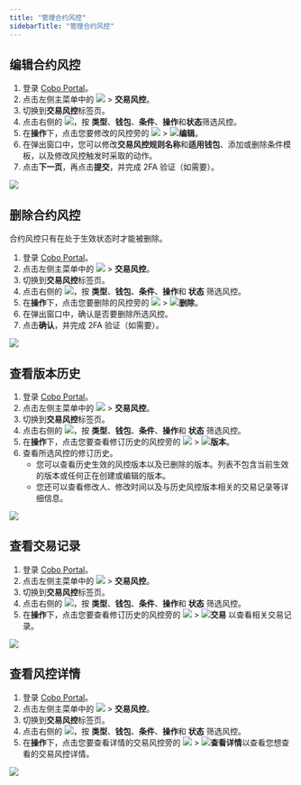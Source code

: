 ```yaml
---
title: "管理合约风控"
sidebarTitle: "管理合约风控"
---
```


## 编辑合约风控
1. 登录 [Cobo Portal](https://portal.cobo.com/login)。
2. 点击左侧主菜单中的 <img src="/cn/images/common/wallets_icon_cn.svg" className="icon"/> > **交易风控**。
3. 切换到**交易风控**标签页。
4. 点击右侧的 <img src="/cn/images/common/icon_filter_cn.svg" className="icon"/>，按 **类型**、**钱包**、**条件**、**操作**和**状态**筛选风控。
5. 在**操作**下，点击您要修改的风控旁的 <img src="/cn/images/common/icon_more.svg" className="icon"/> > <img src="/cn/images/common/icon_edit.svg" className="icon"/>**编辑**。
6. 在弹出窗口中，您可以修改**交易风控规则名称**和**适用钱包**、添加或删除条件模板，以及修改风控触发时采取的动作。
7. 点击**下一页**，再点击**提交**，并完成 2FA 验证（如需要）。
<img src="/cn/images/risk-controls/edit-transfer-policy-cn.png" className="screenshot_full_screen"/>

## 删除合约风控

<Note>合约风控只有在处于生效状态时才能被删除。</Note>
1. 登录 [Cobo Portal](https://portal.cobo.com/login)。
2. 点击左侧主菜单中的 <img src="/cn/images/common/wallets_icon_cn.svg" className="icon"/> > **交易风控**。
3. 切换到**交易风控**标签页。
4. 点击右侧的 <img src="/cn/images/common/icon_filter.svg" className="icon"/>，按 **类型**、**钱包**、**条件**、**操作**和 **状态** 筛选风控。
5. 在**操作**下，点击您要删除的风控旁的 <img src="/cn/images/common/icon_more.svg" className="icon"/> > <img src="/cn/images/common/icon_delete.svg" className="icon"/>**删除**。
6. 在弹出窗口中，确认是否要删除所选风控。
7. 点击**确认**，并完成 2FA 验证（如需要）。
<img src="/cn/images/risk-controls/edit-transfer-policy-cn.png" className="screenshot_full_screen"/>

## 查看版本历史
1. 登录 [Cobo Portal](https://portal.cobo.com/login)。
2. 点击左侧主菜单中的 <img src="/cn/images/common/wallets_icon_cn.svg" className="icon"/> > **交易风控**。
3. 切换到**交易风控**标签页。
4. 点击右侧的 <img src="/cn/images/common/icon_filter_cn.svg" className="icon"/>，按 **类型**、**钱包**、**条件**、**操作**和 **状态** 筛选风控。
5. 在**操作**下，点击您要查看修订历史的风控旁的 <img src="/cn/images/common/icon_more.svg" className="icon"/> > <img src="/cn/images/common/icon_revisions.svg" className="icon"/>**版本**。
6. 查看所选风控的修订历史。
   - 您可以查看历史生效的风控版本以及已删除的版本。列表不包含当前生效的版本或任何正在创建或编辑的版本。
   - 您还可以查看修改人、修改时间以及与历史风控版本相关的交易记录等详细信息。
<img src="/cn/images/risk-controls/edit-transfer-policy-cn.png" className="screenshot_full_screen"/>


## 查看交易记录
1. 登录 [Cobo Portal](https://portal.cobo.com/login)。
2. 点击左侧主菜单中的 <img src="/cn/images/common/wallets_icon_cn.svg" className="icon"/> > **交易风控**。
3. 切换到**交易风控**标签页。
4. 点击右侧的 <img src="/cn/images/common/icon_filter_cn.svg" className="icon"/>，按 **类型**、**钱包**、**条件**、**操作**和 **状态** 筛选风控。
5. 在**操作**下，点击您要查看修订历史的风控旁的 <img src="/cn/images/common/icon_more.svg" className="icon"/> > <img src="/cn/images/common/icon_view transactions.svg" className="icon"/>**交易** 以查看相关交易记录。
<img src="/cn/images/risk-controls/edit-transfer-policy-cn.png" className="screenshot_full_screen"/>

## 查看风控详情
1. 登录 [Cobo Portal](https://portal.cobo.com/login)。
2. 点击左侧主菜单中的 <img src="/cn/images/common/wallets_icon_cn.svg" className="icon"/> > **交易风控**。
3. 切换到**交易风控**标签页。
4. 点击右侧的 <img src="/cn/images/common/icon_filter_cn.svg" className="icon"/>，按 **类型**、**钱包**、**条件**、**操作**和 **状态** 筛选风控。
5. 在**操作**下，点击您要查看详情的交易风控旁的 <img src="/cn/images/common/icon_more.svg" className="icon"/> > <img src="/cn/images/common/icon_view.svg" className="icon"/>**查看详情**以查看您想查看的交易风控详情。
<img src="/cn/images/risk-controls/edit-transfer-policy-cn.png" className="screenshot_full_screen"/>